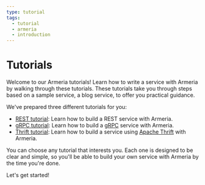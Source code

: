 ```yaml
---
type: tutorial
tags:
  - tutorial
  - armeria
  - introduction
---
```


# Tutorials

Welcome to our Armeria tutorials!
Learn how to write a service with Armeria by walking through these tutorials.
These tutorials take you through steps based on a sample service, a blog service, to offer you practical guidance.

We've prepared three different tutorials for you:

- [REST tutorial](/tutorials/rest/blog): Learn how to build a REST service with Armeria.
- [gRPC tutorial](/tutorials/grpc/blog): Learn how to build a [gRPC](https://grpc.io/) service with Armeria.
- [Thrift tutorial](/tutorials/thrift/blog): Learn how to build a service using [Apache Thrift](https://thrift.apache.org/) with Armeria.

You can choose any tutorial that interests you.
Each one is designed to be clear and simple, so you'll be able to build your own service with Armeria by the time you're done.

Let's get started!
